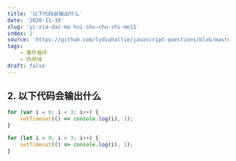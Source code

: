 ```yaml
---
title: '以下代码会输出什么'
date: '2020-11-18'
slug: 'yi-xia-dai-ma-hui-shu-chu-shi-me11'
index: 2
source: 'https://github.com/lydiahallie/javascript-questions/blob/master/zh-CN/README-zh_CN.md#2-%E8%BE%93%E5%87%BA%E6%98%AF%E4%BB%80%E4%B9%88'
tags:
    - 事件循环
    - 作用域
draft: false
---
```


## 2. 以下代码会输出什么

```js:index.js
for (var i = 0; i < 3; i++) {
	setTimeout(() => console.log(i), 1);
}

for (let i = 0; i < 3; i++) {
	setTimeout(() => console.log(i), 1);
}
```
